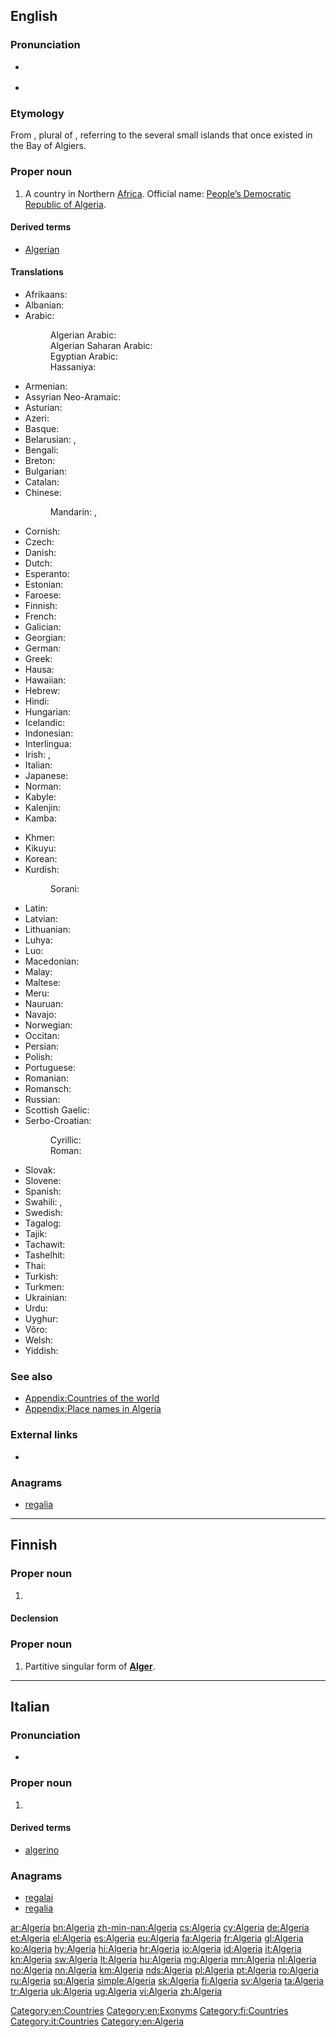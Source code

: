 {{also|Algéria|algerià}}
==English==

===Pronunciation===
* {{a|RP}} {{IPA|/ælˈdʒɪəriə/|lang=en}}
* {{audio|En-us-Algeria.ogg|Audio (US)|lang=en}}

===Etymology===
From {{etyl|ar|en}} {{m|ar|اَلْجَزَائِر||the islands}}, plural of {{m|ar|جَزِيرَة||island}}, referring to the several small islands that once existed in the Bay of Algiers.

===Proper noun===
{{en-proper noun}}

# A country in Northern [[Africa]]. Official name: [[People’s Democratic Republic of Algeria]].

====Derived terms====
* [[Algerian]]

====Translations====
{{trans-top|country}}
* Afrikaans: {{t|af|Algerië}}
* Albanian: {{t+|sq|Algjeria}}
* Arabic: {{t|ar|اَلْجَزَائِر|p}}
*: Algerian Arabic: {{t-needed|arq}}
*: Algerian Saharan Arabic: {{t-needed|aao}}
*: Egyptian Arabic: {{t|arz|الجزاير|f|tr=e'gazayer|sc=Arab}}
*: Hassaniya: {{t-needed|mey}}
* Armenian: {{t+|hy|Ալժիր}}
* Assyrian Neo-Aramaic: {{t|aii|ܓܙܐܝܪ|tr=gzayr|sc=Syrc}}
* Asturian: {{t+|ast|Arxelia|f}}
* Azeri: {{t+|az|Əlcəzair}}
* Basque: {{t|eu|Aljeria}}
* Belarusian: {{t|be|Алжы́р|m}}, {{t|be|Альжы́р|m}} {{qualifier|Taraškevica orthography}}
* Bengali: {{t|bn|আলজেরিয়া}}
* Breton: {{t|br|Aljeria}}
* Bulgarian: {{t|bg|Алжи́р|m}}
* Catalan: {{t+|ca|Algèria|f}}
* Chinese:
*: Mandarin: {{t|cmn|阿爾及利亞|sc=Hani}}, {{t+|cmn|阿尔及利亚|tr=Ā'ěrjílìyà|sc=Hani}}
* Cornish: {{t|kw|Aljeri}}
* Czech: {{t+|cs|Alžírsko|n}}
* Danish: {{t|da|Algeriet|n}}
* Dutch: {{t+|nl|Algerije}}
* Esperanto: {{t|eo|Alĝerio}}
* Estonian: {{t+|et|Alžeeria}}
* Faroese: {{t|fo|Algeria|n}}
* Finnish: {{t+|fi|Algeria}}
* French: {{t+|fr|Algérie|f}}
* Galician: {{t+|gl|Alxeria|f}}
* Georgian: {{t|ka|ალჟირი|sc=Geor}}
* German: {{t+|de|Algerien|n}}
* Greek: {{t+|el|Αλγερία|f}}
* Hausa: {{t|ha|Aljeriya}}
* Hawaiian: {{t|haw|'Alekelia|alt=ʻAlekelia}}
* Hebrew: {{t|he|אלג׳יריה|f|tr=Aljiriya}}
* Hindi: {{t+|hi|अल्जीरिया|tr=Aljīriyā}}
* Hungarian: {{t+|hu|Algéria}}
* Icelandic: {{t+|is|Alsír|n}}
* Indonesian: {{t|id|Aljazair}}
* Interlingua: {{t|ia|Algeria}}
* Irish: {{t|ga|Ailgéir|f|alt=An Ailgéir}}, {{t|ga|Daon-Phoblacht Dhaonlathach na hAilgéire|f}}
* Italian: {{t+|it|Algeria|f}}
* Japanese: {{t+|ja|アルジェリア|tr=Arujeria}}
* Norman: {{t|nrf|Algérie|f}}
* Kabyle: {{t|kab|Leddzayer}}
* Kalenjin: {{t|kln|Aljeria}}
* Kamba: {{t|kam|Aljeria}}
{{trans-mid}}
* Khmer: {{t|km|អាល់ហ្សេរី|tr=alzeerii|sc=Khmr}}
* Kikuyu: {{t|ki|Aljeria}}
* Korean: {{t+|ko|알제리|tr=Aljeri|sc=Hang}}
* Kurdish: {{t+|ku|Cezayir|sc=ku-Arab}}
*: Sorani: {{t|ku|جه‌زایر|sc=ku-Arab}}
* Latin: {{t|la|Algerium}}
* Latvian: {{t+|lv|Alžīrija}}
* Lithuanian: {{t+|lt|Alžyras}}
* Luhya: {{t|luy|Aljeria}}
* Luo: {{t|luo|Aljeria}}
* Macedonian: {{t+|mk|Алжир|m}}
* Malay: {{t|ms|Algeria}}
* Maltese: {{t|mt|Alġerija|alt=l-Alġerija}}
* Meru: {{t|mer|Aljeria}}
* Nauruan: {{t|na|Algeria}}
* Navajo: {{t|nv|Aljííya}}
* Norwegian: {{t+|no|Algerie}}
* Occitan: {{t+|oc|Argeria|f}}
* Persian: {{t+|fa|الجزایر|tr=Aljazâyer}}
* Polish: {{t+|pl|Algieria|f}}
* Portuguese: {{t+|pt|Argélia|f}}
* Romanian: {{t+|ro|Algeria|f}}
* Romansch: {{t|rm|Algeria}}
* Russian: {{t+|ru|Алжи́р|m}}
* Scottish Gaelic: {{t|gd|Algeria}}
* Serbo-Croatian:
*: Cyrillic: {{t|sh|Алжир|m}}
*: Roman: {{t+|sh|Alžir|m}}
* Slovak: {{t+|sk|Alžírsko|n}}
* Slovene: {{t+|sl|Alžírija|f}}
* Spanish: {{t+|es|Argelia|f}}
* Swahili: {{t+|sw|Aljeria}}, {{t|sw|Ualjeri}}
* Swedish: {{t+|sv|Algeriet}}
* Tagalog: {{t|tl|Arhelya}}
* Tajik: {{t|tg|Алҷазоир|sc=Cyrl}}
* Tachawit: {{t-needed|shy}}
* Tashelhit: {{t-needed|shi}}
* Thai: {{t|th|ประเทศแอลจีเรีย|tr=pràthàèt aenjiria}}
* Turkish: {{t+|tr|Cezayir}}
* Turkmen: {{t|tk|Alžir}}
* Ukrainian: {{t+|uk|Алжи́р|m}}
* Urdu: {{t|ur|الجزائر|tr=Aljazâ’ir}}
* Uyghur: {{t+|ug|ئالجىرىيە|sc=ug-Arab}}
* Võro: {{t|vro|Alžeeriä}}
* Welsh: {{t+|cy|Algeria}}
* Yiddish: {{t|yi|אַלזשיר|tr=Alzhir|sc=Hebr}}
{{trans-bottom}}

===See also===
* [[Appendix:Countries of the world]]
* [[Appendix:Place names in Algeria]]

===External links===
* {{pedialite}}

===Anagrams===
* [[regalia#English|regalia]]

[[Category:en:Countries]]
[[Category:en:Exonyms]]

----

==Finnish==
{{wikipedia|lang=fi}}

===Proper noun===
{{fi-proper noun}}

# {{l|en|Algeria}}

====Declension====
{{fi-decl-kulkija|n=sg|Algeri|a}}

===Proper noun===
{{head|fi|proper noun form}}

# Partitive singular form of '''[[Alger#Finnish|Alger]]'''.

[[Category:fi:Countries]]

----

==Italian==
{{wikipedia|lang=it}}

===Pronunciation===
* {{audio|It-Algeria.ogg|Audio|lang=it}}

===Proper noun===
{{it-proper noun|f}}

# {{l|en|Algeria}}

====Derived terms====
* [[algerino]]

===Anagrams===
* [[regalai#Italian|regalai]]
* [[regalia#Italian|regalia]]

[[Category:it:Countries]]
[[Category:en:Algeria]]

[[ar:Algeria]]
[[bn:Algeria]]
[[zh-min-nan:Algeria]]
[[cs:Algeria]]
[[cy:Algeria]]
[[de:Algeria]]
[[et:Algeria]]
[[el:Algeria]]
[[es:Algeria]]
[[eu:Algeria]]
[[fa:Algeria]]
[[fr:Algeria]]
[[gl:Algeria]]
[[ko:Algeria]]
[[hy:Algeria]]
[[hi:Algeria]]
[[hr:Algeria]]
[[io:Algeria]]
[[id:Algeria]]
[[it:Algeria]]
[[kn:Algeria]]
[[sw:Algeria]]
[[lt:Algeria]]
[[hu:Algeria]]
[[mg:Algeria]]
[[mn:Algeria]]
[[nl:Algeria]]
[[no:Algeria]]
[[nn:Algeria]]
[[km:Algeria]]
[[nds:Algeria]]
[[pl:Algeria]]
[[pt:Algeria]]
[[ro:Algeria]]
[[ru:Algeria]]
[[sq:Algeria]]
[[simple:Algeria]]
[[sk:Algeria]]
[[fi:Algeria]]
[[sv:Algeria]]
[[ta:Algeria]]
[[tr:Algeria]]
[[uk:Algeria]]
[[ug:Algeria]]
[[vi:Algeria]]
[[zh:Algeria]]